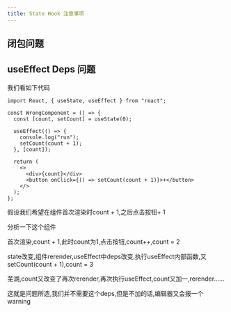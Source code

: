 ```yaml
---
title: State Hook 注意事项
---
```



<AuthorInfo />

## 闭包问题

<CodeSandBox url="https://codesandbox.io/embed/optimistic-joliot-4xtu03?fontsize=14&hidenavigation=1&" />

## useEffect Deps 问题

我们看如下代码

```tsx
import React, { useState, useEffect } from "react";

const WrongComponent = () => {
  const [count, setCount] = useState(0);

  useEffect(() => {
    console.log("run");
    setCount(count + 1);
  }, [count]);

  return (
    <>
      <div>{count}</div>
      <button onClick={() => setCount(count + 1)}>+</button>
    </>
  );
};
```

假设我们希望在组件首次渲染时count + 1,之后点击按钮+ 1

分析一下这个组件

首次渲染,count + 1,此时count为1,点击按钮,count++,count = 2

state改变,组件rerender,useEffect中deps改变,执行useEffect内部函数,又setCount(count + 1),count = 3

芜湖,count又改变了再次rerender,再次执行useEffect,count又加一,rerender......

这就是问题所造,我们并不需要这个deps,但是不加的话,编辑器又会报一个warning

<CodeSandBox url="https://codesandbox.io/embed/focused-haze-7tbmjj?fontsize=14&hidenavigation=1&" />
